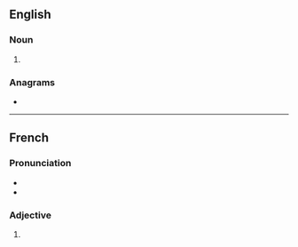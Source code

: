 {{also|naifs}}
==English==

===Noun===
{{head|en|noun form}}

# {{plural of|en|naïf}}

===Anagrams===
* {{anagrams|en|a=afins|Fains|fains}}

----

==French==

===Pronunciation===
* {{fr-IPA}}
* {{audio|fr|LL-Q150 (fra)-Lepticed7-naïfs.wav|Audio}}

===Adjective===
{{head|fr|adjective form}}

# {{masculine plural of|fr|naïf}}